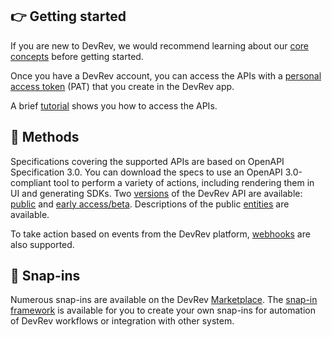 ## 👉 Getting started

If you are new to DevRev, we would recommend learning about our [core concepts](https://docs.devrev.ai/intro) before getting started.

Once you have a DevRev account, you can access the APIs with a [personal access token](/welcome/about-the-dev-rev-api/authentication) (PAT) that you create in the DevRev app.

A brief [tutorial](/welcome/getting-started) shows you how to access the APIs.

## 🧬 Methods

Specifications covering the supported APIs are based on OpenAPI Specification 3.0. You can download the specs to use an OpenAPI 3.0-compliant tool to perform a variety of actions, including rendering them in UI and generating SDKs. Two [versions](/welcome/about-the-dev-rev-api/versioning) of the DevRev API are available: [public](https://devrev.ai/docs/apis/methods) and [early access/beta](https://devrev.ai/docs/apis/beta-api-spec). Descriptions of the public [entities](/welcome/about-the-dev-rev-api/entities) are available.

To take action based on events from the DevRev platform, [webhooks](/welcome/getting-started-with-webhooks) are also supported. 

## 🧩 Snap-ins

Numerous snap-ins are available on the DevRev [Marketplace](https://devrev.ai/marketplace). The [snap-in framework](/welcome/snap-in-development/concepts) is available for you to create your own snap-ins for automation of DevRev workflows or integration with other system.
